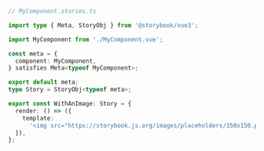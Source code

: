 ```ts
// MyComponent.stories.ts

import type { Meta, StoryObj } from '@storybook/vue3';

import MyComponent from './MyComponent.vue';

const meta = {
  component: MyComponent,
} satisfies Meta<typeof MyComponent>;

export default meta;
type Story = StoryObj<typeof meta>;

export const WithAnImage: Story = {
  render: () => ({
    template:
      '<img src="https://storybook.js.org/images/placeholders/350x150.png" alt="My CDN placeholder"/>',
  }),
};
```
